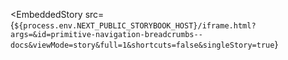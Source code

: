 
<EmbeddedStory
  src={`${process.env.NEXT_PUBLIC_STORYBOOK_HOST}/iframe.html?args=&id=primitive-navigation-breadcrumbs--docs&viewMode=story&full=1&shortcuts=false&singleStory=true`}
></EmbeddedStory>